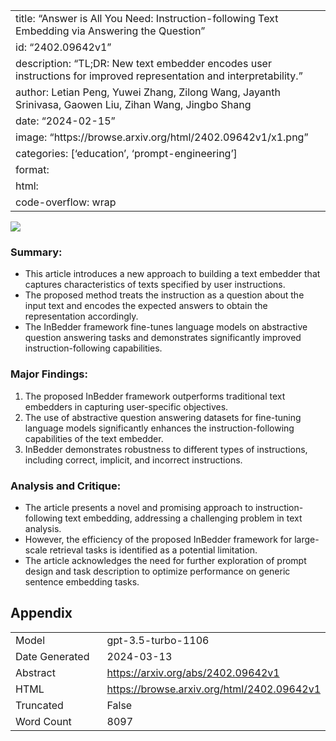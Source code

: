 
---
title: "Answer is All You Need: Instruction-following Text Embedding via Answering the Question"
id: "2402.09642v1"
description: "TL;DR: New text embedder encodes user instructions for improved representation and interpretability."
author: Letian Peng, Yuwei Zhang, Zilong Wang, Jayanth Srinivasa, Gaowen Liu, Zihan Wang, Jingbo Shang
date: "2024-02-15"
image: "https://browse.arxiv.org/html/2402.09642v1/x1.png"
categories: ['education', 'prompt-engineering']
format:
  html:
    code-overflow: wrap
---

![](https://browse.arxiv.org/html/2402.09642v1/x1.png)

### **Summary:**
- This article introduces a new approach to building a text embedder that captures characteristics of texts specified by user instructions.
- The proposed method treats the instruction as a question about the input text and encodes the expected answers to obtain the representation accordingly.
- The InBedder framework fine-tunes language models on abstractive question answering tasks and demonstrates significantly improved instruction-following capabilities.

### **Major Findings:**
1. The proposed InBedder framework outperforms traditional text embedders in capturing user-specific objectives.
2. The use of abstractive question answering datasets for fine-tuning language models significantly enhances the instruction-following capabilities of the text embedder.
3. InBedder demonstrates robustness to different types of instructions, including correct, implicit, and incorrect instructions.

### **Analysis and Critique:**
- The article presents a novel and promising approach to instruction-following text embedding, addressing a challenging problem in text analysis.
- However, the efficiency of the proposed InBedder framework for large-scale retrieval tasks is identified as a potential limitation.
- The article acknowledges the need for further exploration of prompt design and task description to optimize performance on generic sentence embedding tasks.

## Appendix

|          |          |
|----------|----------|
| Model     | gpt-3.5-turbo-1106       |
| Date Generated     | 2024-03-13       |
| Abstract | [https://arxiv.org/abs/2402.09642v1](https://arxiv.org/abs/2402.09642v1)        |
| HTML     | [https://browse.arxiv.org/html/2402.09642v1](https://browse.arxiv.org/html/2402.09642v1)       |
| Truncated       | False       |
| Word Count       | 8097       |